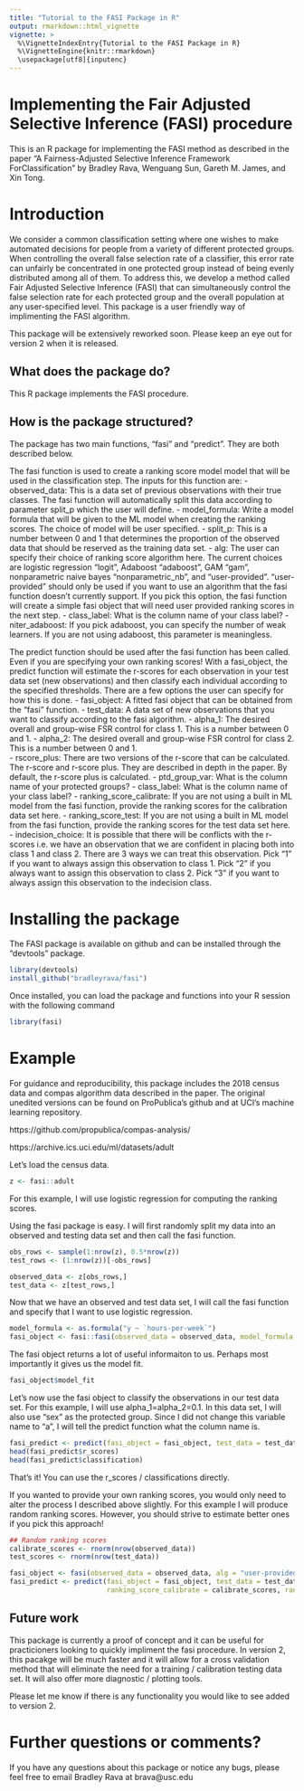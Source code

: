 ```yaml
---
title: "Tutorial to the FASI Package in R"
output: rmarkdown::html_vignette
vignette: >
  %\VignetteIndexEntry{Tutorial to the FASI Package in R}
  %\VignetteEngine{knitr::rmarkdown}
  \usepackage[utf8]{inputenc}
---
```

 
# Implementing the Fair Adjusted Selective Inference (FASI) procedure
  This is an R package for implementing the FASI method as described in the paper "A Fairness-Adjusted Selective Inference Framework ForClassification" by Bradley Rava, Wenguang Sun, Gareth M. James, and Xin Tong. 
  
# Introduction 
  
We consider a common classification setting where one wishes to make automated decisions for people from a variety of different protected groups. When controlling the overall false selection rate of a classifier, this error rate can unfairly be concentrated in one protected group instead of being evenly distributed among all of them. To address this, we develop a method called Fair Adjusted Selective Inference (FASI) that can simultaneously control the false selection rate for each protected group and the overall population at any user-specified level. This package is a user friendly way of implimenting the FASI algorithm.
  
This package will be extensively reworked soon. Please keep an eye out for version 2 when it is released. 
  
  
  
## What does the package do?
  
This R package implements the FASI procedure.
  
  
## How is the package structured?
  
The package has two main functions, "fasi" and "predict". They are both described below.

\textbf{fasi:} The fasi function is used to create a ranking score model model that will be used in the classification step. The inputs for this function are:
- observed_data: This is a data set of previous observations with their true classes. The fasi function will automatically split this data according to parameter split_p which the user will define.
- model_formula: Write a model formula that will be given to the ML model when creating the ranking scores. The choice of model will be user specified. 
- split_p: This is a number between 0 and 1 that determines the proportion of the observed data that should be reserved as the training data set. 
- alg: The user can specify their choice of ranking score algorithm here. The current choices are logistic regression "logit", Adaboost "adaboost", GAM "gam", nonparametric naive bayes "nonparametric_nb", and "user-provided". "user-provided" should only be used if you want to use an algorithm that the fasi function doesn't currently support. If you pick this option, the fasi function will create a simple fasi object that will need user provided ranking scores in the next step.
- class_label: What is the column name of your class label?
- niter_adaboost: If you pick adaboost, you can specify the number of weak learners. If you are not using adaboost, this parameter is meaningless. 

\textbf{predict:} The predict function should be used after the fasi function has been called. Even if you are specifying your own ranking scores! With a fasi_object, the predict function will estimate the r-scores for each observation in your test data set (new observations) and then classify each individual according to the specified thresholds. There are a few options the user can specify for how this is done.
- fasi_object: A fitted fasi object that can be obtained from the "fasi" function.
- test_data: A data set of new observations that you want to classify according to the fasi algorithm. 
- alpha_1: The desired overall and group-wise FSR control for class 1. This is a number between 0 and 1. 
- alpha_2: The desired overall and group-wise FSR control for class 2. This is a number between 0 and 1.   
- rscore_plus: There are two versions of the r-score that can be calculated. The r-score and r-score plus. They are described in depth in the paper. By default, the r-score plus is calculated. 
- ptd_group_var: What is the column name of your protected groups?
- class_label: What is the column name of your class label?
- ranking_score_calibrate: If you are not using a built in ML model from the fasi function, provide the ranking scores for the calibration data set here. 
- ranking_score_test: If you are not using a built in ML model from the fasi function, provide the ranking scores for the test data set here. 
- indecision_choice: It is possible that there will be conflicts with the r-scores i.e. we have an observation that we are confident in placing both into class 1 and class 2. There are 3 ways we can treat this observation. Pick "1" if you want to always assign this observation to class 1. Pick "2" if you always want to assign this observation to class 2. Pick "3" if you want to always assign this observation to the indecision class. 
  
# Installing the package
  
The FASI package is available on github and can be installed through the "devtools" package. 
  
```r
library(devtools)
install_github("bradleyrava/fasi")
```

Once installed, you can load the package and functions into your R session with the following command

```r
library(fasi)
```

# Example

For guidance and reproducibility, this package includes the 2018 census data and compas algorithm data described in the paper. The original unedited versions can be found on ProPublica's github and at UCI's machine learning repository.  

https://github.com/propublica/compas-analysis/

https://archive.ics.uci.edu/ml/datasets/adult

Let's load the census data. 

```r
z <- fasi::adult
```

For this example, I will use logistic regression for computing the ranking scores.

Using the fasi package is easy. I will first randomly split my data into an observed and testing data set and then call the fasi function.

```r
obs_rows <- sample(1:nrow(z), 0.5*nrow(z))
test_rows <- (1:nrow(z))[-obs_rows]

observed_data <- z[obs_rows,]
test_data <- z[test_rows,]
```

Now that we have an observed and test data set, I will call the fasi function and specify that I want to use logistic regression. 

```r
model_formula <- as.formula("y ~ `hours-per-week`")
fasi_object <- fasi::fasi(observed_data = observed_data, model_formula = model_formula, alg = "logit")
```

The fasi object returns a lot of useful informaiton to us. Perhaps most importantly it gives us the model fit.

```r
fasi_object$model_fit
```

Let's now use the fasi object to classify the observations in our test data set. For this example, I will use alpha_1=alpha_2=0.1. In this data set, I will also use "sex" as the protected group. Since I did not change this variable name to "a", I will tell the predict function what the column name is. 

```r
fasi_predict <- predict(fasi_object = fasi_object, test_data = test_data, alpha_1 = 0.1, alpha_2 = 0.1, ptd_group_var = "sex")
head(fasi_predict$r_scores)
head(fasi_predict$classification)
```

That's it! You can use the r_scores / classifications directly.

If you wanted to provide your own ranking scores, you would only need to alter the process I described above slightly. For this example I will produce random ranking scores. However, you should strive to estimate better ones if you pick this approach!

```r
## Random ranking scores
calibrate_scores <- rnorm(nrow(observed_data))
test_scores <- rnorm(nrow(test_data))

fasi_object <- fasi(observed_data = observed_data, alg = "user-provided")
fasi_predict <- predict(fasi_object = fasi_object, test_data = test_data, alpha_1 = 0.1, alpha_2 = 0.1, ptd_group_var = "sex",
                        ranking_score_calibrate = calibrate_scores, ranking_score_test = test_scores)

```

## Future work
This package is currently a proof of concept and it can be useful for practicioners looking to quickly impliment the fasi procedure. In version 2, this pacakge will be much faster and it will allow for a cross validation method that will eliminate the need for a training / calibration testing data set. It will also offer more diagnostic / plotting tools.

Please let me know if there is any functionality you would like to see added to version 2. 


# Further questions or comments?

If you have any questions about this package or notice any bugs, please feel free to email Bradley Rava at brava@usc.edu 
